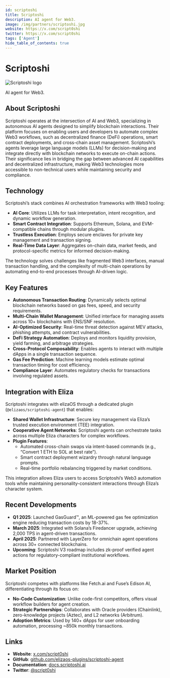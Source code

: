 ```yaml
---
id: scriptoshi
title: Scriptoshi
description: AI agent for Web3.
image: /img/partners/scriptoshi.jpg
website: https://x.com/script0shi
twitter: https://x.com/script0shi
tags: ['Agent']
hide_table_of_contents: true
---
```


# Scriptoshi

<div className="partner-logo">
  <img src="/img/partners/scriptoshi.jpg" alt="Scriptoshi logo" />
</div>

AI agent for Web3.

## About Scriptoshi

Scriptoshi operates at the intersection of AI and Web3, specializing in autonomous AI agents designed to simplify blockchain interactions. Their platform focuses on enabling users and developers to automate complex Web3 workflows, such as decentralized finance (DeFi) operations, smart contract deployments, and cross-chain asset management. Scriptoshi’s agents leverage large language models (LLMs) for decision-making and integrate directly with blockchain networks to execute on-chain actions. Their significance lies in bridging the gap between advanced AI capabilities and decentralized infrastructure, making Web3 technologies more accessible to non-technical users while maintaining security and compliance.

## Technology

Scriptoshi’s stack combines AI orchestration frameworks with Web3 tooling:

- **AI Core**: Utilizes LLMs for task interpretation, intent recognition, and dynamic workflow generation.
- **Smart Contract Integration**: Supports Ethereum, Solana, and EVM-compatible chains through modular plugins.
- **Trustless Execution**: Employs secure enclaves for private key management and transaction signing.
- **Real-Time Data Layer**: Aggregates on-chain data, market feeds, and protocol-specific metrics for informed decision-making.

The technology solves challenges like fragmented Web3 interfaces, manual transaction handling, and the complexity of multi-chain operations by automating end-to-end processes through AI-driven logic.

## Key Features

- **Autonomous Transaction Routing**: Dynamically selects optimal blockchain networks based on gas fees, speed, and security requirements.
- **Multi-Chain Wallet Management**: Unified interface for managing assets across 10+ blockchains with ENS/SNF resolution.
- **AI-Optimized Security**: Real-time threat detection against MEV attacks, phishing attempts, and contract vulnerabilities.
- **DeFi Strategy Automation**: Deploys and monitors liquidity provision, yield farming, and arbitrage strategies.
- **Cross-Protocol Composability**: Enables agents to interact with multiple dApps in a single transaction sequence.
- **Gas Fee Prediction**: Machine learning models estimate optimal transaction timing for cost efficiency.
- **Compliance Layer**: Automates regulatory checks for transactions involving regulated assets.

## Integration with Eliza

Scriptoshi integrates with elizaOS through a dedicated plugin (`@elizaos/scriptoshi-agent`) that enables:

- **Shared Wallet Infrastructure**: Secure key management via Eliza’s trusted execution environment (TEE) integration.
- **Cooperative Agent Networks**: Scriptoshi agents can orchestrate tasks across multiple Eliza characters for complex workflows.
- **Plugin Features**:
  - Automated cross-chain swaps via intent-based commands (e.g., “Convert 1 ETH to SOL at best rate”).
  - Smart contract deployment wizardry through natural language prompts.
  - Real-time portfolio rebalancing triggered by market conditions.

This integration allows Eliza users to access Scriptoshi’s Web3 automation tools while maintaining personality-consistent interactions through Eliza’s character system.

## Recent Developments

- **Q1 2025**: Launched GasGuard™, an ML-powered gas fee optimization engine reducing transaction costs by 18-37%.
- **March 2025**: Integrated with Solana’s Firedancer upgrade, achieving 2,000 TPS in agent-driven transactions.
- **April 2025**: Partnered with LayerZero for omnichain agent operations across 30+ connected blockchains.
- **Upcoming**: Scriptoshi V3 roadmap includes zk-proof verified agent actions for regulatory-compliant institutional workflows.

## Market Position

Scriptoshi competes with platforms like Fetch.ai and Fuse’s Edison AI, differentiating through its focus on:

- **No-Code Customization**: Unlike code-first competitors, offers visual workflow builders for agent creation.
- **Strategic Partnerships**: Collaborates with Oracle providers (Chainlink), zero-knowledge projects (Aztec), and L2 networks (Arbitrum).
- **Adoption Metrics**: Used by 140+ dApps for user onboarding automation, processing ~850k monthly transactions.

## Links

- **Website**: [x.com/script0shi](https://x.com/script0shi)
- **GitHub**: [github.com/elizaos-plugins/scriptoshi-agent](https://github.com/elizaos-plugins/scriptoshi-agent)
- **Documentation**: [docs.scriptoshi.ai](https://docs.scriptoshi.ai)
- **Twitter**: [@script0shi](https://x.com/script0shi)
